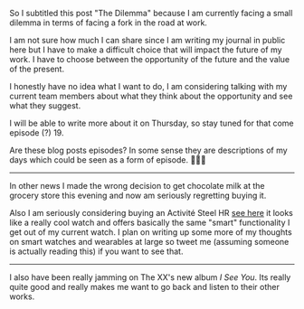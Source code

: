 So I subtitled this post "The Dilemma" because I am currently facing a small dilemma in terms of facing a fork in
the road at work.

I am not sure how much I can share since I am writing my journal in public here but I have to make a difficult choice that will
impact the future of my work. I have to choose between the opportunity of the future and the value of the present.

I honestly have no idea what I want to do, I am considering talking with my current team members about what they
think about the opportunity and see what they suggest.

I will be able to write more about it on Thursday, so stay tuned for that come episode (?) 19.

<aside>
  <p>
    Are these blog posts episodes? In some sense they are descriptions of my
    days which could be seen as a form of episode. 🤷🏼‍♂️
  </p>
</aside>

---

In other news I made the wrong decision to get chocolate milk at the grocery store this evening and now am seriously regretting
buying it.

Also I am seriously considering buying an Activité Steel HR [see here](https://www.withings.com/us/en/products/steel-hr) it looks like a really
cool watch and offers basically the same "smart" functionality I get out of my current watch. I plan on writing up some more of my thoughts on
smart watches and wearables at large so tweet me (assuming someone is actually reading this) if you want to see that.

---

I also have been really jamming on The XX's new album <cite>I See You</cite>. Its really quite good and really makes me want to go back
and listen to their other works.


